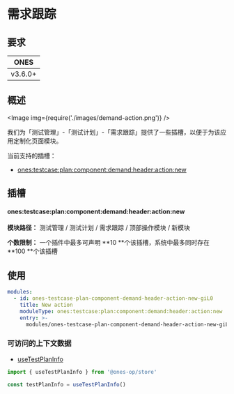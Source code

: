 # 需求跟踪


## 要求

|  ONES   |
| :-----: |
| v3.6.0+ |

## 概述

<Image img={require('./images/demand-action.png')} />

我们为「测试管理」-「测试计划」-「需求跟踪」提供了一些插槽，以便于为该应用定制化页面模块。

当前支持的插槽：

- [ones:testcase:plan:component:demand:header:action:new](#onestestcaseplancomponentdemandheaderactionnew)

## 插槽

#### ones:testcase:plan:component:demand:header:action:new

**模块路径：** 测试管理 / 测试计划 / 需求跟踪 / 顶部操作模块 / 新模块

**个数限制：** 一个插件中最多可声明 **10 **个该插槽，系统中最多同时存在 **100 **个该插槽

## 使用

```yaml
modules:
  - id: ones-testcase-plan-component-demand-header-action-new-giL0
    title: New action
    moduleType: ones:testcase:plan:component:demand:header:action:new
    entry: >-
      modules/ones-testcase-plan-component-demand-header-action-new-giL0/index.html
```

### 可访问的上下文数据

- [useTestPlanInfo](../../../../../../../reference/packages/store/store.md#useTestPlanInfo)

```ts
import { useTestPlanInfo } from '@ones-op/store'

const testPlanInfo = useTestPlanInfo()
```
